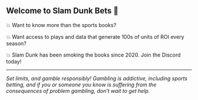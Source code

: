 ## Welcome to Slam Dunk Bets 🏀

💥 Want to know more than the sports books?

💥 Want access to plays and data that generate 100s of units of ROI every season?

💥 Slam Dunk has been smoking the books since 2020. Join the Discord today!

------------------------------------------------------------------------

*Set limits, and gamble responsibly! Gambling is addictive, including sports betting, and if you or someone you know is suffering from the consequences of problem gambling, don't wait to get help.*
